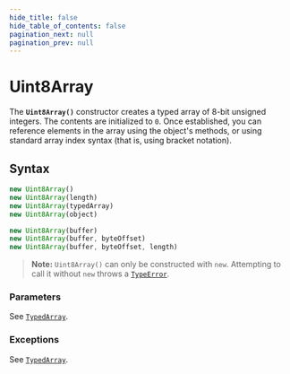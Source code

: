 ```yaml
---
hide_title: false
hide_table_of_contents: false
pagination_next: null
pagination_prev: null
---
```

# Uint8Array

The **`Uint8Array()`** constructor creates a typed array of
8-bit unsigned integers. The contents are initialized to `0`. Once
established, you can reference elements in the array using the object's methods, or
using standard array index syntax (that is, using bracket notation).

## Syntax

```js
new Uint8Array()
new Uint8Array(length)
new Uint8Array(typedArray)
new Uint8Array(object)

new Uint8Array(buffer)
new Uint8Array(buffer, byteOffset)
new Uint8Array(buffer, byteOffset, length)
```

> **Note:** `Uint8Array()` can only be constructed with `new`. Attempting to call it without `new` throws a [`TypeError`](../../globals/TypeError/TypeError.md).

### Parameters

See [`TypedArray`](https://developer.mozilla.org/docs/Web/JavaScript/Reference/Global_Objects/TypedArray#parameters).

### Exceptions

See [`TypedArray`](https://developer.mozilla.org/docs/Web/JavaScript/Reference/Global_Objects/TypedArray#exceptions).
